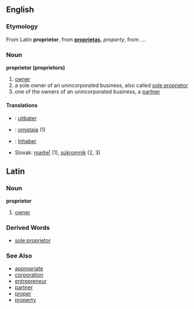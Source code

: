 == English ==
=== Etymology ===
From Latin '''proprietor''', from '''[[proprietas]]''', ''property'', from ....

=== Noun ===
'''proprietor (proprietors)'''
# [[owner]]
# a sole owner of an unincorporated business, also called [[sole proprietor]]
# one of the owners of an unincorporated business, a [[partner]]

==== Translations ====
*{{nl}}: [[uitbater]]
*{{msg:fi}}: [[omistaja]] (1)
*{{de}}: [[Inhaber]]
*Slovak: [[majiteľ]] (1), [[súkromník]] (2, 3)

==Latin==
===Noun===
'''proprietor'''

# [[owner]]

=== Derived Words ===
* [[sole proprietor]]

=== See Also ===
* [[appropriate]]
* [[corporation]]
* [[entrepreneur]]
* [[partner]]
* [[proper]]
* [[property]]